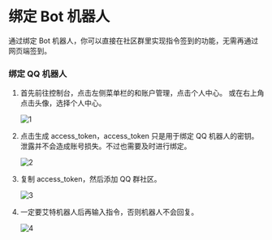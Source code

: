 
# 绑定 Bot 机器人

通过绑定 Bot 机器人，你可以直接在社区群里实现指令签到的功能，无需再通过网页端签到。

### 绑定 QQ 机器人

1. 首先前往控制台，点击左侧菜单栏的和账户管理，点击个人中心。
   或在右上角点击头像，选择个人中心。

   <img src={pic1} alt="1" />

2. 点击生成 access_token，access_token 只是用于绑定 QQ 机器人的密钥。泄露并不会造成账号损失。不过也需要及时进行绑定。

   <img src={pic2} alt="2" />

3. 复制 access_token，然后添加 QQ 群社区。

   <img src={pic3} alt="3" />

4. 一定要艾特机器人后再输入指令，否则机器人不会回复。

   <img src={pic4} alt="4" />

